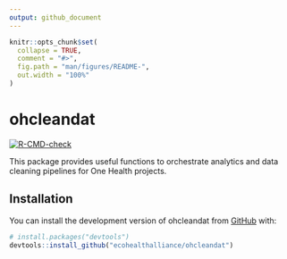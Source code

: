 ```yaml
---
output: github_document
---
```


<!-- README.md is generated from README.Rmd. Please edit that file -->

```r
knitr::opts_chunk$set(
  collapse = TRUE,
  comment = "#>",
  fig.path = "man/figures/README-",
  out.width = "100%"
)
```

# ohcleandat

<!-- badges: start -->
[![R-CMD-check](https://github.com/ecohealthalliance/ohcleandat/actions/workflows/R-CMD-check.yaml/badge.svg)](https://github.com/ecohealthalliance/ohcleandat/actions/workflows/R-CMD-check.yaml)
<!-- badges: end -->

This package provides useful functions to orchestrate analytics and data cleaning pipelines for One Health projects.  

## Installation

You can install the development version of ohcleandat from [GitHub](https://github.com/ecohealthalliance/ohcleandat) with:

``` r
# install.packages("devtools")
devtools::install_github("ecohealthalliance/ohcleandat")
```
